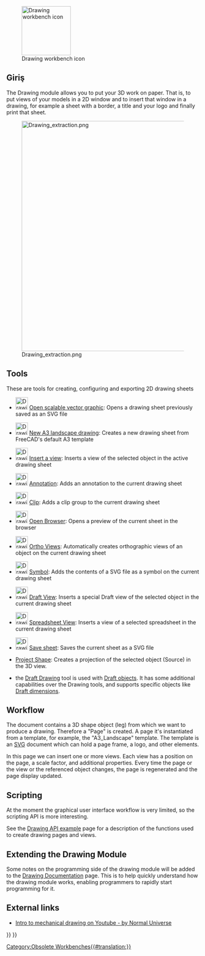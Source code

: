 <languages/>

{{Docnav
|
|
|IconL=
|IconR=
}}

{{VeryImportantMessage|The '''Drawing Workbench''' is no longer included after version 0.20.<br>
The [[TechDraw_Workbench|TechDraw Workbench]] is its more advanced replacement.}}

[[Image:Workbench_Drawing.svg|thumb|128px|Drawing workbench icon]]

<span id="Introduction"></span>
== Giriş == 

The Drawing module allows you to put your 3D work on paper. That is, to put views of your models in a 2D window and to insert that window in a drawing, for example a sheet with a border, a title and your logo and finally print that sheet.

{{TOCright}}
[[Image:Drawing_extraction.png|600px]]

== Tools ==

These are tools for creating, configuring and exporting 2D drawing sheets

* [[Image:Drawing_New.png|32px]] [[Drawing_Open_SVG|Open scalable vector graphic]]: Opens a drawing sheet previously saved as an SVG file

* [[Image:Drawing_Landscape_A3.png|32px]] [[Drawing_Landscape_A3|New A3 landscape drawing]]: Creates a new drawing sheet from FreeCAD's default A3 template

* [[Image:Drawing_View.png|32px]] [[Drawing_View|Insert a view]]: Inserts a view of the selected object in the active drawing sheet

* [[Image:Drawing_Annotation.png|32px]] [[Drawing_Annotation|Annotation]]: Adds an annotation to the current drawing sheet

* [[Image:Drawing_Clip.png|32px]] [[Drawing_Clip|Clip]]: Adds a clip group to the current drawing sheet

* [[Image:Drawing_Openbrowser.png|32px]] [[Drawing_Openbrowser|Open Browser]]: Opens a preview of the current sheet in the browser

* [[Image:Drawing_Orthoviews.png|32px]] [[Drawing_Orthoviews|Ortho Views]]: Automatically creates orthographic views of an object on the current drawing sheet

* [[Image:Drawing_Symbol.png|32px]] [[Drawing_Symbol|Symbol]]: Adds the contents of a SVG file as a symbol on the current drawing sheet

* [[Image:Drawing_DraftView.png|32px]] [[Draft_Drawing|Draft View]]: Inserts a special Draft view of the selected object in the current drawing sheet

* [[Image:Drawing_SpreadsheetView.png|32px]] [[Drawing_SpreadsheetView|Spreadsheet View]]: Inserts a view of a selected spreadsheet in the current drawing sheet

* [[Image:Drawing_Save.png|32px]] [[Drawing_Save|Save sheet]]: Saves the current sheet as a SVG file

* [[Drawing_ProjectShape|Project Shape]]: Creates a projection of the selected object (Source) in the 3D view.

* {{Emphasis|Note:}} the [[Draft Drawing|Draft Drawing]] tool is used with [[Draft Workbench|Draft objects]]. It has some additional capabilities over the Drawing tools, and supports specific objects like [[Draft Dimension|Draft dimensions]].

== Workflow ==
The document contains a 3D shape object (leg) from which we want to produce a drawing. Therefore a "Page" is created. A page it's instantiated from a template, for example, the "A3_Landscape" template. The template is an [[SVG|SVG]] document which can hold a page frame, a logo, and other elements.

In this page we can insert one or more views. Each view has a position on the page, a scale factor, and additional properties. Every time the page or the view or the referenced object changes, the page is regenerated and the page display updated.

== Scripting ==

At the moment the graphical user interface workflow is very limited, so the scripting API is more interesting.

See the [[Drawing API example]] page for a description of the functions used to create drawing pages and views.

== Extending the Drawing Module ==

Some notes on the programming side of the drawing module will be added to the [[Drawing Documentation]] page. This is to help quickly understand how the drawing module works, enabling programmers to rapidly start programming for it.

== External links ==

*  [https://www.youtube.com/watch?v=1Hm5Zyjmjac Intro to mechanical drawing on Youtube - by Normal Universe]


<div class="mw-translate-fuzzy">
{{docnav/tr|Part Workbench/tr|Raytracing Workbench/tr}}
</div>

{{Drawing Tools navi{{#translation:}}}}
{{Userdocnavi{{#translation:}}}}
[[Category:Obsolete Workbenches{{#translation:}}]]